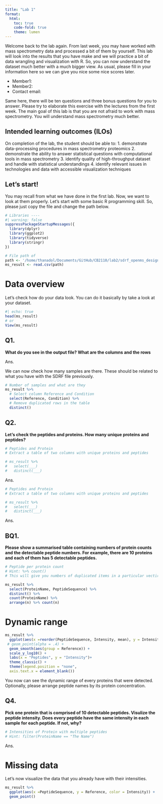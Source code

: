 ```yaml
---
title: "Lab 1"
format: 
  html:
    toc: true
    code-fold: true
    theme: lumen
---
```


Welcome back to the lab again. From last week, you may have worked with mass spectrometry data and processed a bit of them by yourself. This lab will look into the results that you have make and we will practice a bit of data wrangling and visualization with R. So, you can now understand the dataset much better with a much bigger view. As usual, please fill in your information here so we can give you nice some nice scores later. 

- Member1:
- Member2: 
- Contact email: 

Same here, there will be ten questions and three bonus questions for you to answer. Please try to elaborate this exercise with the lectures from the first week. The main goal of this lab is that you are not afraid to work with mass spectrometry. You will understand mass spectrometry much better. 


## Intended learning outcomes (ILOs) 

On completion of the lab, the student should be able to:
1. demonstrate data-processing procedures in mass spectrometry proteomics
2. demonstrate the ability to answer statistical questions with computational tools in mass spectrometry
3. identify quality of high-throughput dataset and handle with statistical understandings
4. identify relevant issues in technologies and data with accessible visualization techniques

## Let's start! 

You may recall from what we have done in the first lab. Now, we want to look at them properly. Let's start with some basic R programming skill. So, please just copy the file and change the path below. 

```r
# Libraries ---- 
#| warning: false
suppressPackageStartupMessages({
  library(dplyr)
  library(ggplot2)
  library(tidyverse)
  library(stringr)
}) 

# File path of 
path <- '/home/thanadol/Documents/GitHub/CB2110/lab2/sdrf_openms_design_msstats_in.csv'
ms_result <- read.csv(path)

```

# Data overview
Let's check how do your data look. You can do it basically by take a look at your dataset. 

```r
#| echo: true
head(ms_result)
# or 
View(ms_result)
```
## Q1. 
**What do you see in the output file? What are the columns and the rows** 

Ans.

We can now check how many samples are there. These should be related to what you have with the SDRF file previously. 

```r
# Number of samples and what are they
ms_result %>% 
  # Select column Reference and Condition
  select(Reference, Condition) %>% 
  # Remove duplicated rows in the table
  distinct()
```

## Q2. 
**Let's check the peptides and proteins. How many unique proteins and peptides?**
```r
# Peptides and Protein 
# Extract a table of two columns with unique proteins and peptides

# ms_result %>% 
#   select(___) 
#   distinct(___)

```
Ans.

```r
# Peptides and Protein 
# Extract a table of two columns with unique proteins and peptides

# ms_result %>% 
#   select(___) 
#   distinct(___)

```

Ans. 

## BQ1. 
**Please show a summarised table containing numbers of protein counts and the detectable peptide numbers. For example, there are 10 proteins and each of them has 5 detectable peptides.**
```r
# Peptide per protein count
# Hint: %>% count()
# This will give you numbers of duplicated items in a particular vectir column

ms_result %>% 
  select(ProteinName, PeptideSequence) %>%
  distinct() %>% 
  count(ProteinName) %>% 
  arrange(n) %>% count(n)


```

# Dynamic range
```r
ms_result %>% 
  ggplot(aes(x =reorder(PeptideSequence, Intensity, mean), y = Intensity, color = Reference)) +
 # geom_point(alpha = .4) + 
  geom_smooth(aes(group = Reference)) +
  scale_y_log10() + 
  labs(x = "Peptides", y = "Intensity")+ 
  theme_classic() +
  theme(legend.position = "none",
  axis.text.x = element_blank()) 

```

You now can see the dynamic range of every proteins that were detected. Optionally, please arrange peptide names by its protein concentration. 

## Q4. 
**Pick one protein that is comprised of 10 detectable peptides. Visulize the peptide intensity. Does every peptide have the same intensity in each sample for each  peptide. If not, why?**


```r
# Intensities of Protein with multiple peptides
# Hint: filter(ProteinName == "The Name")

```

Ans.

# Missing data 
Let's now visualize the data that you already have with their intensities. 

```r
ms_result %>% 
  ggplot(aes(x =PeptideSequence, y = Reference, color = Intensity)) +
  geom_point()


```